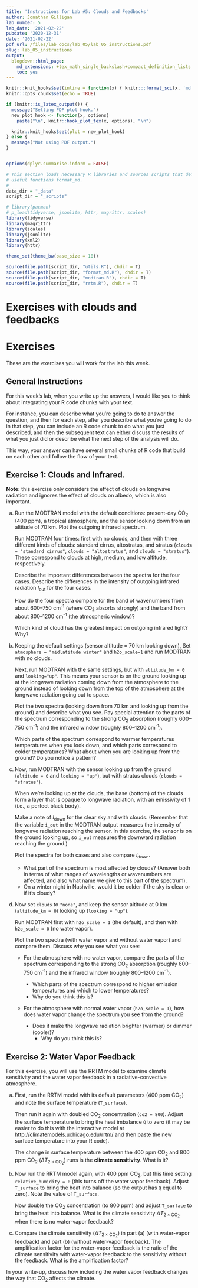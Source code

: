 ```yaml
---
title: 'Instructions for Lab #5: Clouds and Feedbacks'
author: Jonathan Gilligan
lab_number: 5
lab_date: '2021-02-22'
pubdate: '2020-12-31'
date: '2021-02-22'
pdf_url: /files/lab_docs/lab_05/lab_05_instructions.pdf
slug: lab_05_instructions
output:
  blogdown::html_page:
    md_extensions: +tex_math_single_backslash+compact_definition_lists
    toc: yes
---
```

```r
knitr::knit_hooks$set(inline = function(x) { knitr:::format_sci(x, 'md')})
knitr::opts_chunk$set(echo = TRUE)

if (knitr::is_latex_output()) {
  message("Setting PDF plot hook.")
  new_plot_hook <- function(x, options)
    paste("\n", knitr::hook_plot_tex(x, options), "\n")

  knitr::knit_hooks$set(plot = new_plot_hook)
} else {
  message("Not using PDF output.")
}


options(dplyr.summarise.inform = FALSE)

# This section loads necessary R libraries and sources scripts that define
# useful functions format_md.
#
data_dir = "_data"
script_dir = "_scripts"

# library(pacman)
# p_load(tidyverse, jsonlite, httr, magrittr, scales)
library(tidyverse)
library(magrittr)
library(scales)
library(jsonlite)
library(xml2)
library(httr)

theme_set(theme_bw(base_size = 10))

source(file.path(script_dir, "utils.R"), chdir = T)
source(file.path(script_dir, "format_md.R"), chdir = T)
source(file.path(script_dir, "modtran.R"), chdir = T)
source(file.path(script_dir, "rrtm.R"), chdir = T)
```
# Exercises with clouds and feedbacks

# Exercises

These are the exercises you will work for the lab this week.

## General Instructions

For this week's lab, when you write up the answers, I would
like you to think about integrating your R code chunks with your text.

For instance, you can describe what you're going to do to answer the question, 
and then for each step, after you describe what you're going to do in that
step, you can include an R code chunk to do what you just described, and then
the subsequent text can either discuss the results of what you just did
or describe what the next step of the analysis will do.

This way, your answer can have several small chunks of R code that build on
each other and follow the flow of your text.

## Exercise 1: Clouds and Infrared.

**Note:** this exercise only considers the effect of clouds on longwave
radiation and ignores the effect of clouds on albedo, which is also important.

a) Run the MODTRAN model with the default conditions: 
   present-day CO~2~ (400 ppm), a tropical atmosphere, and the sensor looking 
   down from an altitude of 70 km.
   Plot the outgoing infrared spectrum. 
   
   Run MODTRAN four times: first with no clouds, and then with three different
   kinds of clouds: standard cirrus, altostratus, and stratus
   (`clouds = "standard cirrus"`, `clouds = "altostratus"`, and 
   `clouds = "stratus"`). These correspond to clouds at high, medium, and low
   altitude, respectively.

   Describe the important differences between the spectra for the four cases.
   Describe the differences in the intensity of outgoing infrared radiation
   $I_{\text{out}}$ for the four cases.

   How do the four spectra compare for the band of wavenumbers from about 
   600--750 cm^-1^ (where CO~2~ absorbs strongly) and the band from about 
   800--1200 cm^-1^ (the atmospheric window)?

   Which kind of cloud has the greatest impact on outgoing infrared light?
   Why?

b) Keeping the default settings (sensor altitude = 70 km looking down), 
   Set `atmosphere = "midlatitude winter"` and `h2o_scale=1` and 
   run MODTRAN with no clouds.

   Next, run MODTRAN with the same settings, but with `altitude_km = 0` and 
   `looking="up"`.
   This means your sensor is on the ground looking up at the longwave radiation 
   coming down from the atmosphere to the ground instead of looking down from 
   the top of the atmosphere at the longwave radiation going out to space.
   
   Plot the two spectra (looking down from 70 km and looking up from the ground)
   and describe what you see. 
   Pay special attention to the parts of the spectrum corresponding to the 
   strong CO~2~ absorption (roughly 600--750 cm^-1^) and the infrared window 
   (roughly 800--1200 cm^-1^). 

   Which parts of the spectrum correspond to warmer temperatures
   temperatures when you look down, and which parts correspond to colder 
   temperatures?
   What about when you are looking up from the ground?
   Do you notice a pattern?
   
c) Now, run MODTRAN with the sensor looking up from the ground
   (`altitude = 0` and `looking = "up"`), but with stratus clouds 
   (`clouds = "stratus"`).

   When we're looking up at the clouds, the base (bottom) of the clouds form
   a layer that is opaque to longwave radiation, with an emissivity of 1
   (i.e., a perfect black body).

   Make a note of 
   _I_~down~ for the clear sky and with clouds. 
   (Remember that the variable `i_out` in the MODTRAN output measures the 
   intensity of longwave radiation reaching the sensor.
   In this exercise, the sensor is on the ground looking up, so `i_out` 
   measures the downward radiation reaching the ground.)

   Plot the spectra for both cases and also compare _I_~down~.

   * What part of the spectrum is most affected by clouds? 
     (Answer both in terms of what ranges of wavelengths or wavenumbers are
     affected, and also what name we give to this part of the spectrum).
   * On a winter night in Nashville, would it be colder if the sky is clear or
     if it's cloudy?

d) Now set `clouds` to `"none"`,
   and keep the sensor altitude at 0 km (`altitude_km = 0`) 
   looking up (`looking = "up"`). 
   
   Run MODTRAN first with `h2o_scale = 1` (the default), and then with
   `h2o_scale = 0` (no water vapor).
    
   Plot the two spectra (with water vapor and without water vapor) and compare 
   them. 
   Discuss why you see what you see:
    
   * For the atmosphere with no water vapor, compare the parts of the 
     spectrum corresponding to the strong CO~2~ absorption 
     (roughly 600--750 cm^-1^) and the infrared window 
     (roughly 800--1200 cm^-1^). 

     * Which parts of the spectrum correspond to higher emission temperatures 
       and which to lower temperatures? 
     * Why do you think this is?
    
   * For the atmosphere with normal water vapor (`h2o_scale = 1`), how does 
     water vapor change the spectrum you see from the ground?

     * Does it make the longwave radiation brighter (warmer) or dimmer
       (cooler)?
       * Why do you think this is?

## Exercise 2: Water Vapor Feedback

For this exercise, you will use the RRTM model to examine climate sensitivity
and the water vapor feedback in a radiative-convective atmosphere.

a) First, run the RRTM model with its default parameters (400 ppm CO~2~) and 
   note the surface temperature (`T_surface`).
   
   Then run it again with doubled CO~2~ concentration (`co2 = 800`).
   Adjust the surface temperature to bring the heat imbalance `Q` to zero
   (it may be easier to do this with the interactive model at 
   <http://climatemodels.uchicago.edu/rrtm/> and then paste the new surface
   temperature into your R code).
    
   The change in surface temperature between the 400 ppm CO~2~ and 
   800 ppm CO~2~ ($\Delta T_{2 \times \text{CO}_2}$) runs is the 
   **climate sensitivity**. What is it?

b) Now run the RRTM model again, with 400 ppm CO~2~, but this time 
   setting `relative_humidity = 0` (this turns off the water vapor feedback).
   Adjust  `T_surface` to bring the heat into balance (so the output has `Q` 
   equal to zero). Note the value of `T_surface`.
   
   Now double the CO~2~ concentration (to 800 ppm) and adjust `T_surface` to
   bring the heat into balance. 
   What is the climate sensitivity $\Delta T_{2 \times \text{CO}_2}$
   when there is no water-vapor feedback?
   
c) Compare the climate sensitivity ($\Delta T_{2 \times \text{CO}_2}$) in 
   part (a) (with water-vapor feedback) and part (b) (without water-vapor 
   feedback).
   The amplification factor for the water-vapor feedback is the ratio of the 
   climate sensitivity with water-vapor feedback to the sensitivity without the 
   feedback. 
   What is the amplification factor?

In your write-up, discuss how including the water vapor feedback changes the 
way that CO~2~ affects the climate.
